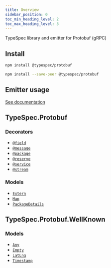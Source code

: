 ```yaml
---
title: Overview
sidebar_position: 0
toc_min_heading_level: 2
toc_max_heading_level: 3
---
```



TypeSpec library and emitter for Protobuf (gRPC)

## Install

<Tabs>
<TabItem value="spec" label="In a spec" default>

```bash
npm install @typespec/protobuf
```

</TabItem>
<TabItem value="library" label="In a library" default>

```bash
npm install --save-peer @typespec/protobuf
```

</TabItem>
</Tabs>

## Emitter usage

[See documentation](./emitter.md)

## TypeSpec.Protobuf

### Decorators

- [`@field`](./decorators.md#@TypeSpec.Protobuf.field)
- [`@message`](./decorators.md#@TypeSpec.Protobuf.message)
- [`@package`](./decorators.md#@TypeSpec.Protobuf.package)
- [`@reserve`](./decorators.md#@TypeSpec.Protobuf.reserve)
- [`@service`](./decorators.md#@TypeSpec.Protobuf.service)
- [`@stream`](./decorators.md#@TypeSpec.Protobuf.stream)

### Models

- [`Extern`](./data-types.md#TypeSpec.Protobuf.Extern)
- [`Map`](./data-types.md#TypeSpec.Protobuf.Map)
- [`PackageDetails`](./data-types.md#TypeSpec.Protobuf.PackageDetails)

## TypeSpec.Protobuf.WellKnown

### Models

- [`Any`](./data-types.md#TypeSpec.Protobuf.WellKnown.Any)
- [`Empty`](./data-types.md#TypeSpec.Protobuf.WellKnown.Empty)
- [`LatLng`](./data-types.md#TypeSpec.Protobuf.WellKnown.LatLng)
- [`Timestamp`](./data-types.md#TypeSpec.Protobuf.WellKnown.Timestamp)
